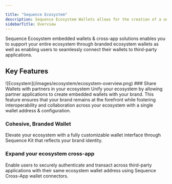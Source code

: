 ```yaml
---

title: "Sequence Ecosystem"
description: Sequence Ecosystem Wallets allows for the creation of a unified wallet for users across your ecosystem.
sidebarTitle: Overview
---
```




Sequence Ecosystem embedded wallets & cross-app solutions enables you to support your entire ecosystem through branded ecosystem wallets as well as enabling users to seamlessly connect their wallets to third-party applications.

## Key Features
<Frame>
![Ecosystem](/images/ecosystem/ecosystem-overview.png)
</Frame>
### Share Wallets with partners in your ecosystem
Unify your ecosystem by allowing partner applications to create embedded wallets with your brand. This feature ensures that your brand remains at the forefront while fostering interoperability and collaboration across your ecosystem with a single wallet address & configuration.

### Cohesive, Branded Wallet
Elevate your ecosystem with a fully customizable wallet interface through Sequence Kit that reflects your brand identity.

### Expand your ecosystem cross-app
Enable users to securely authenticate and transact across third-party applications with their same ecosystem wallet address using Sequence Cross-App wallet connectors.

